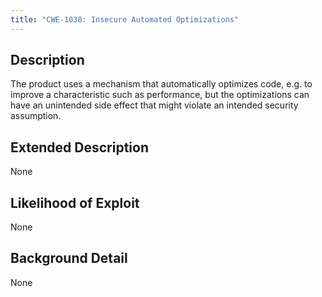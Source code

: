 ```yaml
---
title: "CWE-1038: Insecure Automated Optimizations"
---
```


## Description
The product uses a mechanism that automatically optimizes code, e.g. to improve a characteristic such as performance, but the optimizations can have an unintended side effect that might violate an intended security assumption.

## Extended Description
None

## Likelihood of Exploit
None

## Background Detail
None
        